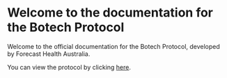 # Welcome to the documentation for the Botech Protocol

Welcome to the official documentation for the Botech Protocol, developed by Forecast Health Australia.

You can view the protocol by clicking [here](/protocol).